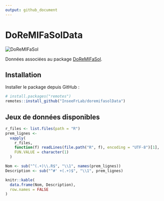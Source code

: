```yaml
---
output: github_document
---
```


<!-- README.md is generated from README.Rmd. Please edit that file -->

# DoReMIFaSolData

<!-- badges: start -->
![DoReMIFaSol](https://github.com/inseefrlab/doremifasolData/workflows/build-artifacts/badge.svg)
<!-- badges: end -->

Données associées au package [DoReMIFaSol](https://github.com/InseeFrLab/DoReMIFaSol).


## Installation

Installer le package depuis GitHub :

``` r
# install.packages("remotes")
remotes::install_github("InseeFrLab/doremifasolData")
```


## Jeux de données disponibles

```r
r_files <- list.files(path = "R")
prem_lignes <-
  vapply(
    r_files,
    function(f) readLines(file.path("R", f), encoding = "UTF-8")[1],
    FUN.VALUE = character(1)
  )

Nom <- sub("^(.+)\\.R$", "\\1", names(prem_lignes))
Description <- sub("^#' +(.+)$", "\\1", prem_lignes)

knitr::kable(
  data.frame(Nom, Description),
  row.names = FALSE
)
```
